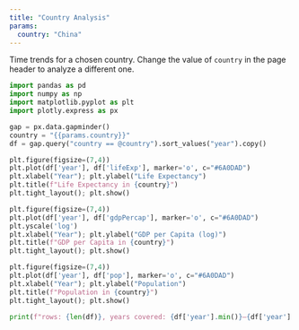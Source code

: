 ```yaml
---
title: "Country Analysis"
params:
  country: "China"
---
```


Time trends for a chosen country. Change the value of `country` in the page header to analyze a different one.

```python
import pandas as pd
import numpy as np
import matplotlib.pyplot as plt
import plotly.express as px

gap = px.data.gapminder()
country = "{{params.country}}"
df = gap.query("country == @country").sort_values("year").copy()

plt.figure(figsize=(7,4))
plt.plot(df['year'], df['lifeExp'], marker='o', c="#6A0DAD")
plt.xlabel("Year"); plt.ylabel("Life Expectancy")
plt.title(f"Life Expectancy in {country}")
plt.tight_layout(); plt.show()

plt.figure(figsize=(7,4))
plt.plot(df['year'], df['gdpPercap'], marker='o', c="#6A0DAD")
plt.yscale('log')
plt.xlabel("Year"); plt.ylabel("GDP per Capita (log)")
plt.title(f"GDP per Capita in {country}")
plt.tight_layout(); plt.show()

plt.figure(figsize=(7,4))
plt.plot(df['year'], df['pop'], marker='o', c="#6A0DAD")
plt.xlabel("Year"); plt.ylabel("Population")
plt.title(f"Population in {country}")
plt.tight_layout(); plt.show()

print(f"rows: {len(df)}, years covered: {df['year'].min()}–{df['year'].max()}")
```
